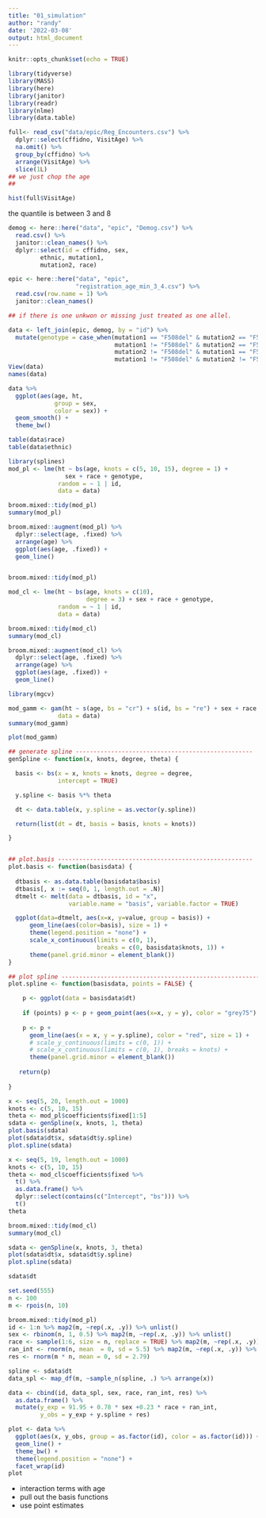 ```yaml
---
title: "01_simulation"
author: "randy"
date: '2022-03-08'
output: html_document
---
```


```r
knitr::opts_chunk$set(echo = TRUE)
```

```r
library(tidyverse)
library(MASS)
library(here)
library(janitor)
library(readr)
library(nlme)
library(data.table)
```

```r

full<- read_csv("data/epic/Reg_Encounters.csv") %>%
  dplyr::select(cffidno, VisitAge) %>%
  na.omit() %>%
  group_by(cffidno) %>%
  arrange(VisitAge) %>% 
  slice(1L) 
## we just chop the age 
## 

hist(full$VisitAge)
```


the quantile is between 3 and 8

```r
demog <- here::here("data", "epic", "Demog.csv") %>%
  read.csv() %>%
  janitor::clean_names() %>%
  dplyr::select(id = cffidno, sex, 
         ethnic, mutation1, 
         mutation2, race)

epic <- here::here("data", "epic",
                   "registration_age_min_3_4.csv") %>%
  read.csv(row.name = 1) %>%
  janitor::clean_names()

## if there is one unkwon or missing just treated as one allel.

data <- left_join(epic, demog, by = "id") %>%
  mutate(genotype = case_when(mutation1 == "F508del" & mutation2 == "F508del" ~ "del/del",
                              mutation1 != "F508del" & mutation2 == "F508del" ~ "mut/del",
                              mutation2 != "F508del" & mutation1 == "F508del" ~ "mut/del",
                              mutation1 != "F508del" & mutation2 != "F508del" ~ "mut/mut"))
View(data)
names(data)

data %>%
  ggplot(aes(age, ht, 
             group = sex, 
             color = sex)) +
  geom_smooth() +
  theme_bw()

table(data$race)
table(data$ethnic)
```


```r
library(splines)
mod_pl <- lme(ht ~ bs(age, knots = c(5, 10, 15), degree = 1) +
                sex + race + genotype,
              random = ~ 1 | id,
              data = data)

broom.mixed::tidy(mod_pl)
summary(mod_pl)

broom.mixed::augment(mod_pl) %>% 
  dplyr::select(age, .fixed) %>%
  arrange(age) %>%
  ggplot(aes(age, .fixed)) +
  geom_line()


broom.mixed::tidy(mod_pl)
```

```r
mod_cl <- lme(ht ~ bs(age, knots = c(10), 
                      degree = 3) + sex + race + genotype,
              random = ~ 1 | id,
              data = data)

broom.mixed::tidy(mod_cl)
summary(mod_cl)

broom.mixed::augment(mod_cl) %>% 
  dplyr::select(age, .fixed) %>%
  arrange(age) %>%
  ggplot(aes(age, .fixed)) +
  geom_line()
```



```r
library(mgcv)

mod_gamm <- gam(ht ~ s(age, bs = "cr") + s(id, bs = "re") + sex + race + genotype,
              data = data)
summary(mod_gamm)

plot(mod_gamm)
```



```r
## generate spline --------------------------------------------------
genSpline <- function(x, knots, degree, theta) {

  basis <- bs(x = x, knots = knots, degree = degree,
              intercept = TRUE)

  y.spline <- basis %*% theta

  dt <- data.table(x, y.spline = as.vector(y.spline))

  return(list(dt = dt, basis = basis, knots = knots))

}


## plot.basis -------------------------------------------------------
plot.basis <- function(basisdata) {
  
  dtbasis <- as.data.table(basisdata$basis)
  dtbasis[, x := seq(0, 1, length.out = .N)]
  dtmelt <- melt(data = dtbasis, id = "x", 
                 variable.name = "basis", variable.factor = TRUE)

  ggplot(data=dtmelt, aes(x=x, y=value, group = basis)) +
      geom_line(aes(color=basis), size = 1) +
      theme(legend.position = "none") +
      scale_x_continuous(limits = c(0, 1), 
                         breaks = c(0, basisdata$knots, 1)) +
      theme(panel.grid.minor = element_blank())
}

## plot spline ---------------------------------------------------------
plot.spline <- function(basisdata, points = FALSE) {

    p <- ggplot(data = basisdata$dt)
    
    if (points) p <- p + geom_point(aes(x=x, y = y), color = "grey75")  
      
    p <- p + 
      geom_line(aes(x = x, y = y.spline), color = "red", size = 1) +
      # scale_y_continuous(limits = c(0, 1)) +
      # scale_x_continuous(limits = c(0, 1), breaks = knots) +
      theme(panel.grid.minor = element_blank())
       
   return(p)
  
}
```

```r
x <- seq(5, 20, length.out = 1000)
knots <- c(5, 10, 15)
theta <- mod_pl$coefficients$fixed[1:5]
sdata <- genSpline(x, knots, 1, theta)
plot.basis(sdata)
plot(sdata$dt$x, sdata$dt$y.spline)
plot.spline(sdata)
```


```r
x <- seq(5, 19, length.out = 1000)
knots <- c(5, 10, 15)
theta <- mod_cl$coefficients$fixed %>%
  t() %>% 
  as.data.frame() %>%
  dplyr::select(contains(c("Intercept", "bs"))) %>%
  t() 
theta

broom.mixed::tidy(mod_cl)
summary(mod_cl)

sdata <- genSpline(x, knots, 3, theta)
plot(sdata$dt$x, sdata$dt$y.spline)
plot.spline(sdata)

sdata$dt

```


```r
set.seed(555)
n <- 100
m <- rpois(n, 10)

broom.mixed::tidy(mod_pl)
id <- 1:n %>% map2(m, ~rep(.x, .y)) %>% unlist()
sex <- rbinom(n, 1, 0.5) %>% map2(m, ~rep(.x, .y)) %>% unlist()
race <- sample(1:6, size = n, replace = TRUE) %>% map2(m, ~rep(.x, .y)) %>% unlist()
ran_int <- rnorm(n, mean  = 0, sd = 5.5) %>% map2(m, ~rep(.x, .y)) %>% unlist()
res <- rnorm(m * n, mean = 0, sd = 2.79) 

spline <- sdata$dt 
data_spl <- map_df(m, ~sample_n(spline, .) %>% arrange(x))

data <- cbind(id, data_spl, sex, race, ran_int, res) %>%
  as.data.frame() %>%
  mutate(y_exp = 91.95 + 0.78 * sex +0.23 * race + ran_int,
         y_obs = y_exp + y.spline + res)
```


```r
plot <- data %>%
  ggplot(aes(x, y_obs, group = as.factor(id), color = as.factor(id))) +
  geom_line() +
  theme_bw() +
  theme(legend.position = "none") +
  facet_wrap(id)
plot
```

- interaction terms with age
- pull out the basis functions
- use point estimates















